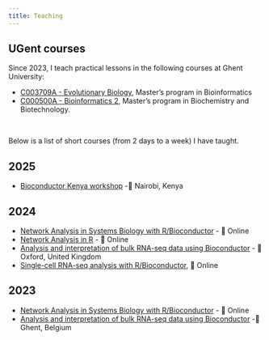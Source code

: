 ```yaml
---
title: Teaching
---
```


## UGent courses

Since 2023, I teach practical lessons in the following courses
at Ghent University:

- [C003709A - Evolutionary Biology](https://github.com/almeidasilvaf/CompEvoBio), Master's program in Bioinformatics
- [C000500A - Bioinformatics 2](https://github.com/almeidasilvaf/BIOINF2), Master's program in Biochemistry and Biotechnology.

<br>

Below is a list of short courses (from 2 days to a week) I have taught.

## 2025

- [Bioconductor Kenya workshop](https://training.bioconductor.org/workshops/2025-03-Nairobi/index.html) -📍 Nairobi, Kenya

## 2024

- [Network Analysis in Systems Biology with R/Bioconductor](https://github.com/almeidasilvaf/NASB) - 📍 Online
- [Network Analysis in R](https://github.com/almeidasilvaf/NAR) - 📍 Online
- [Analysis and interpretation of bulk RNA-seq data using Bioconductor](https://bioconductor.github.io/2023-09-18-RNASeq-EuroBioc/) - 📍 Oxford, United Kingdom
- [Single-cell RNA-seq analysis with R/Bioconductor](https://jserizay.com/scRNAseq_Physalia_2024/), 📍 Online

## 2023

- [Network Analysis in Systems Biology with R/Bioconductor](https://github.com/almeidasilvaf/NASB) - 📍 Online
- [Analysis and interpretation of bulk RNA-seq data using Bioconductor](https://bioconductor.github.io/2023-09-18-RNASeq-EuroBioc/) -📍 Ghent, Belgium
